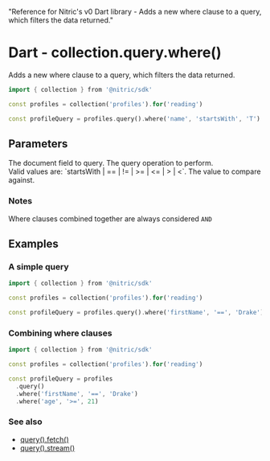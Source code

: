   "Reference for Nitric's v0 Dart library - Adds a new where clause to a query, which filters the data returned."

# Dart - collection.query.where()

Adds a new where clause to a query, which filters the data returned.

```dart
import { collection } from '@nitric/sdk'

const profiles = collection('profiles').for('reading')

const profileQuery = profiles.query().where('name', 'startsWith', 'T')
```

## Parameters

<Properties>
  <Property name="field" required type="string">
    The document field to query.
  </Property>
  <Property name="operation" required type="string">
    The query operation to perform.<br />
    Valid values are: `startsWith | == | != | >= | <= | > | <`.
  </Property>
  <Property name="value" required type="string or number">
    The value to compare against.
  </Property>
</Properties>

### Notes

Where clauses combined together are always considered `AND`

## Examples

### A simple query

```dart
import { collection } from '@nitric/sdk'

const profiles = collection('profiles').for('reading')

const profileQuery = profiles.query().where('firstName', '==', 'Drake')
```

### Combining where clauses

```dart
import { collection } from '@nitric/sdk'

const profiles = collection('profiles').for('reading')

const profileQuery = profiles
  .query()
  .where('firstName', '==', 'Drake')
  .where('age', '>=', 21)
```

### See also

- [query().fetch()](./collection-query-fetch)
- [query().stream()](./collection-query-stream)
